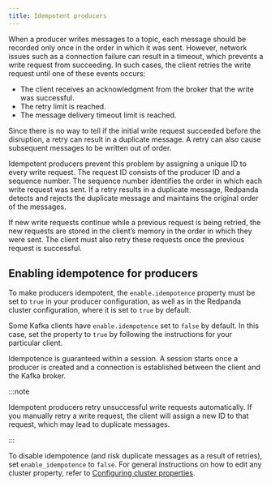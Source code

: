 ```yaml
---
title: Idempotent producers
---
```


<head>
    <meta name="title" content="Idempotent producers | Redpanda Docs"/>
    <meta name="description" content="Implementing idempotent producers."/>
</head>

When a producer writes messages to a topic, each message should be recorded only once in the order in which it was sent. However, network issues such as a connection failure can result in a timeout, which prevents a write request from succeeding. In such cases, the client retries the write request until one of these events occurs:

* The client receives an acknowledgment from the broker that the write was successful.
* The retry limit is reached.
* The message delivery timeout limit is reached.

Since there is no way to tell if the initial write request succeeded before the disruption, a retry can result in a duplicate message. A retry can also cause subsequent messages to be written out of order.

Idempotent producers prevent this problem by assigning a unique ID to every write request. The request ID consists of the producer ID and a sequence number. The sequence number identifies the order in which each write request was sent. If a retry results in a duplicate message, Redpanda detects and rejects the duplicate message and maintains the original order of the messages.

If new write requests continue while a previous request is being retried, the new requests are stored in the client’s memory in the order in which they were sent. The client must also retry these requests once the previous request is successful.

## Enabling idempotence for producers

To make producers idempotent, the `enable.idempotence` property must be set to `true` in your producer configuration, as well as in the Redpanda cluster configuration, where it is set to `true` by default.

Some Kafka clients have `enable.idempotence` set to `false` by default. In this case, set the property to `true` by following the instructions for your particular client.

Idempotence is guaranteed within a session. A session starts once a producer is created and a connection is established between the client and the Kafka broker.

:::note

Idempotent producers retry unsuccessful write requests automatically. If you manually retry a write request, the client will assign a new ID to that request, which may lead to duplicate messages.

:::

To disable idempotence (and risk duplicate messages as a result of retries), set `enable_idempotence` to `false`. For general instructions on how to edit any cluster property, refer to [Configuring cluster properties](/docs/core/cluster-administration/cluster-property-configuration).